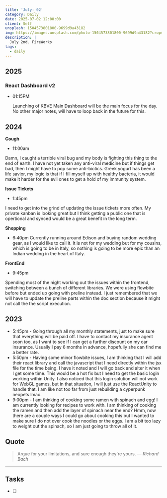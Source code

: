 ```yaml
---
title: 'July: 02'
category: Daily
date: 2025-07-02 12:00:00
client: Self
unsplash: 1504573801800-9699d9a43182
img: https://images.unsplash.com/photo-1504573801800-9699d9a43182?crop=entropy&cs=srgb&fm=jpg&ixid=MnwzNjM5Nzd8MHwxfHJhbmRvbXx8fHx8fHx8fDE2ODE3NDg2ODY&ixlib=rb-4.0.3&q=85
description: |
  July 2nd. FireWorks
tags:
  - daily
---
```



## 2025

### React Dashboard v2

-   01:15PM

    Launching of KBVE Main Dashboard will be the main focus for the day.
    No other major notes, will have to loop back in the future for this.

## 2024

**Cough**

- 11:00am

Damn, I caught a terrible viral bug and my body is fighting this thing to the end of earth.
I have not yet taken any anti-viral medicine but if things get bad, then I might have to pop some anti-biotics.
Greek yogurt has been a life savior, my logic is that if I fill myself up with healthy bacteria, it would make it harder for the evil ones to get a hold of my immunity system.

**Issue Tickets**

- 1:45pm

I need to get into the grind of updating the issue tickets more often.
My private kanban is looking great but I think getting a public one that is opertional and synced would be a great benefit in the long term.

**Shopping**

- 6:40pm
Currently running around Edison and buying random wedding gear, as I would like to call it.
It is not for my wedding but for my cousins, which is going to be in Italy, so nothing is going to be more epic than an Indian wedding in the heart of Italy.

**FrontEnd**

- 9:45pm

Spending most of the night working out the issues within the frontend, switching between a bunch of different libraries.
We were using flowbite before but ended up going with preline instead.
I just remembered that we will have to update the preline parts within the doc section because it might not call the the script execution.

<Adsense />

## 2023

- 5:45pm - Going through all my monthly statements, just to make sure that everything will be paid off. I have to contact my insurance agent soon too, as I want to see if I can get a further discount on my car insurance. Usually I pay 6 months in advance, hopefully she can find me a better rate.
- 5:50pm - Having some minor flowbite issues, I am thinking that I will add their react library and call the javascript that I need directly within the jsx file for the time being. I have it noted and I will go back and alter it when I get some time. This would be a hot fix but I need to get the basic login working within Unity. I also noticed that this login solution will not work for WebGL games, but in that situation, I will just use the ReactUnity to handle that. I am like not too far from just rebuilding a cyperpunk neopets lmao.
- 9:00pm - I am thinking of cooking some ramen with spinach and egg! I am currently looking for recipes to work with. I am thinking of cooking the ramen and then add the layer of spinach near the end? Hmm, now there are a couple ways I could go about cooking this but I wanted to make sure I do not over cook the noodles or the eggs. I am a bit too lazy to weight out the spinach, so I am just going to throw all of it.

## Quote

> Argue for your limitations, and sure enough they're yours.
> — <cite>Richard Bach</cite>

---

## Tasks

- [ ]
